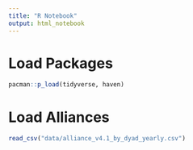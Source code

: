 ```yaml
---
title: "R Notebook"
output: html_notebook
---
```


# Load Packages

```r
pacman::p_load(tidyverse, haven)
```

# Load Alliances

```r
read_csv("data/alliance_v4.1_by_dyad_yearly.csv")
```
